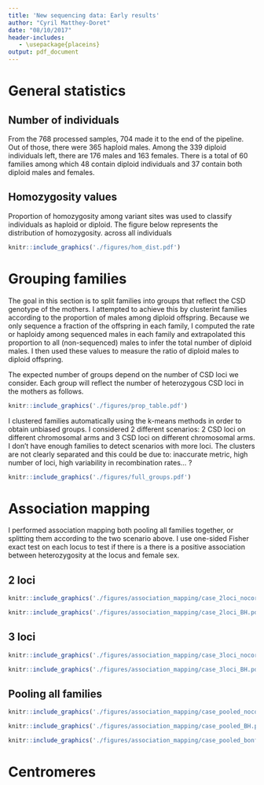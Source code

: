 ```yaml
---
title: 'New sequencing data: Early results'
author: "Cyril Matthey-Doret"
date: "08/10/2017"
header-includes:
   - \usepackage{placeins}
output: pdf_document
---
```


# General statistics

## Number of individuals
From the 768 processed samples, 704 made it to the end of the pipeline. Out of those, there were 365 haploid males. Among the 339 diploid individuals left, there are 176 males and 163 females. There is a total of 60 families among which 48 contain diploid individuals and 37 contain both diploid males and females.

## Homozygosity values
Proportion of homozygosity among variant sites was used to classify individuals as haploid or diploid. The figure below represents the distribution of homozygosity. across all individuals

```r
knitr::include_graphics('./figures/hom_dist.pdf')
```

# Grouping families

The goal in this section is to split families into groups that reflect the CSD genotype of the mothers. I attempted to achieve this by clusterint families according to the proportion of males among diploid offspring. Because we only sequence a fraction of the offspring in each family, I computed the rate or haploidy among sequenced males in each family and extrapolated this proportion to all (non-sequenced) males to infer the total number of diploid males. I then used these values to measure the ratio of diploid males to diploid offspring.

The expected number of groups depend on the number of CSD loci we consider. Each group will reflect the number of heterozygous CSD loci in the mothers as follows.

```r
knitr::include_graphics('./figures/prop_table.pdf')
```

I clustered families automatically using the k-means methods in order to obtain unbiased groups. I considered 2 different scenarios: 2 CSD loci on different chromosomal arms and 3 CSD loci on different chromosomal arms. I don't have enough families to detect scenarios with more loci. The clusters are not clearly separated and this could be due to: inaccurate metric, high number of loci, high variability in recombination rates... ?


```r
knitr::include_graphics('./figures/full_groups.pdf')
```

\FloatBarrier

# Association mapping

I performed association mapping both pooling all families together, or splitting them according to the two scenario above. I use one-sided Fisher exact test on each locus to test if there is a there is a positive association between heterozygosity at the locus and female sex.

## 2 loci

```r
knitr::include_graphics('./figures/association_mapping/case_2loci_nocorr.pdf')
```


```r
knitr::include_graphics('./figures/association_mapping/case_2loci_BH.pdf')
```

\FloatBarrier

## 3 loci

```r
knitr::include_graphics('./figures/association_mapping/case_3loci_nocorr.pdf')
```


```r
knitr::include_graphics('./figures/association_mapping/case_3loci_BH.pdf')
```

\FloatBarrier

## Pooling all families


```r
knitr::include_graphics('./figures/association_mapping/case_pooled_nocorr.pdf')
```


```r
knitr::include_graphics('./figures/association_mapping/case_pooled_BH.pdf')
```

```r
knitr::include_graphics('./figures/association_mapping/case_pooled_bonferroni.pdf')
```

\FloatBarrier

# Centromeres